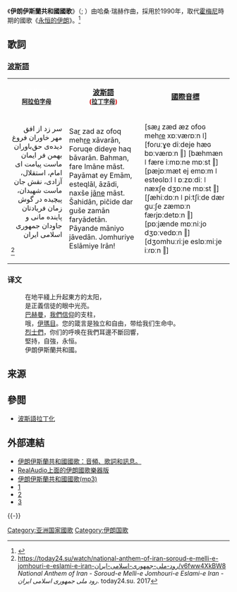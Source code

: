 {{Infobox Anthem
|chinese_title = 伊朗伊斯蘭共和國國歌
|title         = سرود ملی جمهوری اسلامی ایران
|image         = National_Anthem_of_the_Islamic_Republic_of_Iran(SHEET_MUSIC).gif
|image_size    =
|caption       = 乐谱
|prefix        = 国歌
|country       = {{IRN}}
|author        = 多个作者
|lyrics_date   =
|composer      = 哈桑·瑞赫
|music_date    =
|adopted       = 1990
|until         =
|sound         = Sorud-e Mellí-e Yomhurí-e Eslamí-e Irán (instrumental).oga
|sound_title   =  伊朗伊斯蘭共和國國歌
}}
{{Anthem History
| Nation = 伊朗
| Flag = Flag of Iran.svg
| Year1 = 1876 - 1909
| Name1 = 国王康宁
| Year2 = 1914 - 1925
| Name2 = {{link-fa|崇高的波斯帝國|سلامتی دولت علیه ایران}}
| Year3 = 1933 - 1979
| Name3 = [[伊朗帝国致敬|伊朗帝国致敬]]
| Year4 = 1979 - 1980
| Name4 = [[啊，伊朗|啊，伊朗]]
| Year5 = 1980 - 1990
| Name5 = [[永恒的伊朗|永恒的伊朗]]
| Year6 = 1990 - 
| Name6 = '''伊朗伊斯兰共和国国歌'''
}}

《'''伊朗伊斯蘭共和國國歌'''》（{{lang-fa|سرود ملی جمهوری اسلامی ایران|Sorude Melliye Jomhuriye Eslâmiye Irân}}; {{IPA-fa|sʊˌɾuːde melˌlije dʒʊmhuːˌɾije eslɒːˌmije iːˈɾɒn|pron}}）由哈桑·瑞赫作曲，採用於1990年，取代[[霍梅尼|霍梅尼]]時期的國歌《[[永恒的伊朗|永恒的伊朗]]》。<ref>{{cite web | url=http://nationalanthems.me/iran-national-anthem-of-the-islamic-republic-of-iran/ | title=Iran - National Anthem of Islamic Republic of Iran | publisher=NationalAnthems.me | accessdate=2011-11-28 | archive-date=2012-01-08 | archive-url=https://web.archive.org/web/20120108035804/http://nationalanthems.me/iran-national-anthem-of-the-islamic-republic-of-iran/ | dead-url=no }}</ref>

== 歌詞 ==
=== [[波斯語|波斯語]] ===
{|class="wikitable" cellpadding="12" rules="cols" style="text-align:center;"
|bgcolor="#239F40"|<div style="display:inline;color:#FFFFFF"><center>'''波斯語<br><small>([[阿拉伯字母|阿拉伯字母]])</small>'''</center></div>
|bgcolor="#FFFFFF"|<div style="display:inline;color:#DA0000"><center>'''[[波斯語拉丁化|波斯語]]<br><small>([[拉丁字母|拉丁字母]])</small>'''</center></div>
|bgcolor="#DA0000"|<div style="display:inline;color:#FFFFFF"><center>'''[[國際音標|國際音標]]'''</center></div>
|- 
|<poem><div lang="fa" dir="rtl">سر زد از افق مهر خاوران
فروغ دیده‌ی حق‌باوران
بهمن فر ایمان ماست
پیامت ای امام، استقلال، آزادی، نقش جان ماست
شهیدان، پیچیده در گوش زمان فریادتان
پاینده مانی و جاودان
جمهوری اسلامی ایران</div><ref>https://today24.su/watch/national-anthem-of-iran-soroud-e-melli-e-jomhouri-e-eslami-e-iran-رود-ملی-جمهوری-اسلامی-ایران/v6fww4XkBW8 {{Wayback|url=https://today24.su/watch/national-anthem-of-iran-soroud-e-melli-e-jomhouri-e-eslami-e-iran-%D8%B1%D9%88%D8%AF-%D9%85%D9%84%DB%8C-%D8%AC%D9%85%D9%87%D9%88%D8%B1%DB%8C-%D8%A7%D8%B3%D9%84%D8%A7%D9%85%DB%8C-%D8%A7%DB%8C%D8%B1%D8%A7%D9%86/v6fww4XkBW8 |date=20210712073108 }} ''National Anthem of Iran - Soroud-e Melli-e Jomhouri-e Eslami-e Iran - رود ملی جمهوری اسلامی ایران''. today24.su. 2017</ref></poem>
|<poem>Sa[[齒齦近音|r]] zad az ofoq meh[[齒齦閃音|r]]e xāvarān,
Foruqe dideye haq bāvarān.
Bahman, fare Imāne māst.
Payāmat ey Emām, esteqlāl, āzādi, naxše [[濁顎齦塞擦音|j]]āne māst.
Šahidān, pičide dar guše zamān faryādetān.
Pāyande māniyo jāvedān.
Jomhuriye Eslāmiye Irān!</poem>
|<poem>[sæ[[ɹ|ɹ]] zæd æz ofoɢ meh[[ɾ|ɾ]]e xɒːvæɾɒːn ǀ]
[foɾuːɣe diːdeje hæɢ bɒːvæɾɒːn ‖]
[bæhmæn ǀ fære iːmɒːne mɒːst ‖]
[pæjɒːmæt ej emɒːm ǀ esteɢlɒːl ǀ ɒːzɒːdiː ǀ næxʃe dʒɒːne mɒːst ‖]
[ʃæhiːdɒːn ǀ piːtʃiːde dæɾ ɡuːʃe zæmɒːn fæɾjɒːdetɒːn ‖]
[pɒːjænde mɒːniːjo dʒɒːvedɒːn ‖]
[dʒomhuːɾiːje eslɒːmiːje iːɾɒːn ‖]</poem>
|}

===译文===
:在地平綫上升起東方的太阳，
:是正義信徒的眼中光亮。
:[[瓦胡·马纳|巴赫曼]]，[[琐罗亚斯德教|我們信仰]]的支柱，
:哦，[[伊瑪目|伊瑪目]]。您的箴言是独立和自由，带给我们生命中。
:[[伊朗軍事|烈士們]]，你们的呼唤在我們耳邊不斷回響，
:堅持，自強，永恒。
:伊朗伊斯蘭共和國。

==来源==
{{reflist}}

==參閲==
*[[波斯語拉丁化|波斯語拉丁化]]

==外部連結==
{{div col|2}}
* [http://nationalanthems.me/iran-national-anthem-of-the-islamic-republic-of-iran/ 伊朗伊斯蘭共和國國歌：音頻、歌詞和訊息。 ]{{Wayback|url=http://nationalanthems.me/iran-national-anthem-of-the-islamic-republic-of-iran/ |date=20120108035804 }}
* [http://news.bbc.co.uk/olmedia/935000/audio/_935875_irannew.ram RealAudio上面的伊朗國歌樂器版] {{Wayback|url=http://news.bbc.co.uk/olmedia/935000/audio/_935875_irannew.ram |date=20210126065532 }}
* [https://web.archive.org/web/20100927210052/http://aviny.com/Voice/enghelab/Jomhori_eslami_iran.mp3 伊朗伊斯蘭共和國國歌(mp3)]
* [https://web.archive.org/web/20110604210730/http://www.nationalanthems.info/ir.mid]
* [https://web.archive.org/web/20110604210730/http://www.nationalanthems.info/ir.mid]
* [http://www.youtube.com/watch?v=jjqv-USwHPY/伊朗伊斯蘭共和國國歌youtube]
{{div col end}}
{{-}}
{{亞洲各国家和地區国歌|state=collapsed}}

[[Category:亚洲国家國歌|Category:亚洲国家國歌]]

[[Category:伊朗国歌|Category:伊朗国歌]]